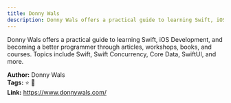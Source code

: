 ```yaml
---
title: Donny Wals
description: Donny Wals offers a practical guide to learning Swift, iOS Development, and becoming a better programmer through articles, workshops, books, and courses. Topics include Swift, Swift Concurrency, Core Data, SwiftUI, and more
---
```


Donny Wals offers a practical guide to learning Swift, iOS Development, and becoming a better programmer through articles, workshops, books, and courses. Topics include Swift, Swift Concurrency, Core Data, SwiftUI, and more.

**Author:** Donny Wals  
**Tags:** ⭐ 🚀  
**Link:** https://www.donnywals.com/  

<LinkCard title="Visit Donny Wals" href="https://www.donnywals.com/" />
